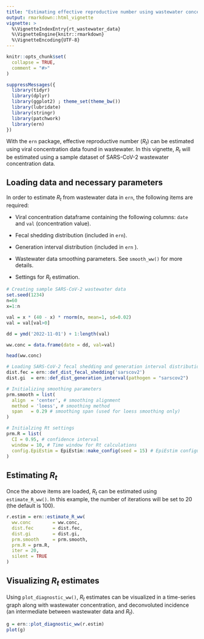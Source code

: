 ```yaml
---
title: "Estimating effective reproductive number using wastewater concentration data"
output: rmarkdown::html_vignette
vignette: >
  %\VignetteIndexEntry{rt_wastewater_data}
  %\VignetteEngine{knitr::rmarkdown}
  %\VignetteEncoding{UTF-8}
---
```


```r
knitr::opts_chunk$set(
  collapse = TRUE,
  comment = "#>"
)
```

```r
suppressMessages({
  library(tidyr)
  library(dplyr)
  library(ggplot2) ; theme_set(theme_bw())
  library(lubridate)
  library(stringr)
  library(patchwork)
  library(ern)
})
```

With the `ern` package, effective reproductive number ($R_t$) can be estimated using viral concentration data found in wastewater. In this vignette, $R_t$ will be estimated using a sample dataset of SARS-CoV-2 wastewater concentration data.

## Loading data and necessary parameters

In order to estimate $R_t$ from wastewater data in `ern`, the following items are required:

-   Viral concentration dataframe containing the following columns: `date` and `val` (concentration value).

-   Fecal shedding distribution (included in `ern`).

-   Generation interval distribution (included in `ern` ).

-   Wastewater data smoothing parameters. See `smooth_ww()` for more details.

-   Settings for $R_t$ estimation.

```r
# Creating sample SARS-CoV-2 wastewater data
set.seed(1234)
n=60
x=1:n

val = x * (40 - x) * rnorm(n, mean=1, sd=0.02)
val = val[val>0]

dd = ymd('2022-11-01') + 1:length(val)

ww.conc = data.frame(date = dd, val=val)

head(ww.conc)
```

```r
# Loading SARS-CoV-2 fecal shedding and generation interval distributions from ern
dist.fec = ern::def_dist_fecal_shedding('sarscov2')
dist.gi  = ern::def_dist_generation_interval(pathogen = "sarscov2")
```

```r
# Initializing smoothing parameters
prm.smooth = list(
  align  = 'center', # smoothing alignment
  method = 'loess', # smoothing method
  span   = 0.29 # smoothing span (used for loess smoothing only)
)

# Initialzing Rt settings
prm.R = list(
  CI = 0.95, # confidence interval
  window = 10, # Time window for Rt calculations
  config.EpiEstim = EpiEstim::make_config(seed = 15) # EpiEstim configuration for Rt calculations
)
```

## Estimating $R_t$

Once the above items are loaded, $R_t$ can be estimated using `estimate_R_ww()`. In this example, the number of iterations will be set to 20 (the default is 100).

```r
r.estim = ern::estimate_R_ww(
  ww.conc        = ww.conc,
  dist.fec       = dist.fec,
  dist.gi        = dist.gi,
  prm.smooth     = prm.smooth,
  prm.R = prm.R,
  iter = 20,
  silent = TRUE
)
```

## Visualizing $R_t$ estimates

Using `plot_diagnostic_ww()`, $R_t$ estimates can be visualized in a time-series graph along with wastewater concentration, and deconvoluted incidence (an intermediate between wastewater data and $R_t$).

```r
g = ern::plot_diagnostic_ww(r.estim)
plot(g)
```
